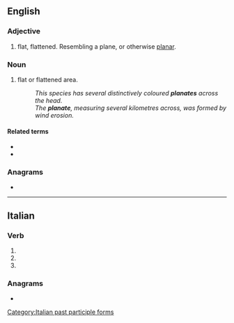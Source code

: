 ==English==

===Adjective===
{{en-adj}}

# flat, flattened. Resembling a plane, or otherwise [[planar]].

===Noun===
{{en-noun}}

# {{lb|en|entomology|geography}} flat or flattened area.
#: ''This species has several distinctively coloured '''planates''' across the head.''
#: ''The '''planate''', measuring several kilometres across, was formed by wind erosion.''

====Related terms====
* {{l|en|plane}}
* {{l|en|planar}}

===Anagrams===
* {{anagrams|en|a=aaelnpt|analept|plantae|plantæ|platane}}

----

==Italian==

===Verb===
{{head|it|verb form}}

# {{inflection of|it|planare||2|p|pres|indc}}
# {{inflection of|it|planare||2|p|impr}}
# {{feminine plural of|it|planato}}

===Anagrams===
* {{anagrams|it|a=aaelnpt|palante}}

[[Category:Italian past participle forms]]